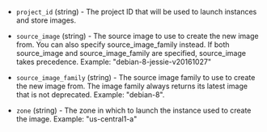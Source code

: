 <!-- Code generated from the comments of the Config struct in builder/googlecomputesurrogate/config.go; DO NOT EDIT MANUALLY -->

-   `project_id` (string) - The project ID that will be used to launch instances and store images.
    
-   `source_image` (string) - The source image to use to create the new image from. You can also
    specify source_image_family instead. If both source_image and
    source_image_family are specified, source_image takes precedence.
    Example: "debian-8-jessie-v20161027"
    
-   `source_image_family` (string) - The source image family to use to create the new image from. The image
    family always returns its latest image that is not deprecated. Example:
    "debian-8".
    
-   `zone` (string) - The zone in which to launch the instance used to create the image.
    Example: "us-central1-a"
    
